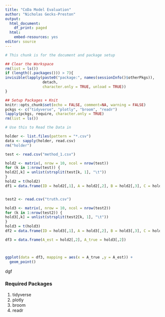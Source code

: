 ```yaml
---
title: "CoDa Model Evaluation"
author: "Nicholas Gecks-Preston"
output:
  html_document:
    df_print: paged
  html:
    embed-resources: yes
editor: source
---
```


```r
# This chunk is for the document and package setup

## Clear the Workspace
rm(list = ls())
if (length((.packages())) > 7){
invisible(lapply(paste0("package:", names(sessionInfo()$otherPkgs)),   # Unload add-on packages
                 detach,
                 character.only = TRUE, unload = TRUE))
}

## Setup Packages + Knit
knitr::opts_chunk$set(echo = FALSE, comment=NA, warning = FALSE)
pckgs <- c("tidyverse", "plotly", "broom", "readr")
lapply(pckgs, require, character.only = TRUE)
rm(list = ls())
```

```r
# Use this to Read the Data in

holder <- list.files(pattern = "*.csv")
data <- sapply(holder, read.csv)
rm("holder")

```

```r
test <- read.csv("method_1.csv")

hold2 <- matrix(, nrow = 10, ncol = nrow(test))
for (k in 1:nrow(test)) {
hold2[,k] = unlist(strsplit(test[k, 1], "\t"))
}
hold2 = t(hold2)
df1 = data.frame(ID = hold2[,1], A = hold2[,2], B = hold2[,3], C = hold2[,4], D = hold2[,5], E = hold2[,6], F = hold2[,7], G = hold2[,8], H = hold2[,9], I =hold2[,10])


test2 <- read.csv("truth.csv")

hold3 <- matrix(, nrow = 10, ncol = nrow(test2))
for (k in 1:nrow(test2)) {
hold3[,k] = unlist(strsplit(test2[k, 1], "\t"))
}
hold3 = t(hold3)
df2 = data.frame(ID = hold3[,1], A = hold3[,2], B = hold3[,3], C = hold3[,4], D = hold3[,5], E = hold3[,6], F = hold3[,7], G = hold3[,8], H = hold3[,9], I =hold3[,10])

df3 = data.frame(A_est = hold2[,2], A_true = hold3[,2])




```


```r

ggplot(data = df3, mapping = aes(x = A_true ,y = A_est)) +
  geom_point()

```



dgf

### Required Packages
1. tidyverse
2. plotly 
3. broom
4. readr
